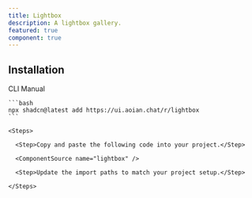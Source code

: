 ```yaml
---
title: Lightbox
description: A lightbox gallery.
featured: true
component: true
---
```


<ComponentPreview name="lightbox-demo" description="A Lightbox" />

## Installation

<Tabs defaultValue="cli">

  <TabsList>
    <TabsTrigger value="cli">CLI</TabsTrigger>
    <TabsTrigger value="manual">Manual</TabsTrigger>
  </TabsList>
  <TabsContent value="cli">

    ```bash
    npx shadcn@latest add https://ui.aoian.chat/r/lightbox
    ```

  </TabsContent>

  <TabsContent value="manual">

    <Steps>

      <Step>Copy and paste the following code into your project.</Step>

      <ComponentSource name="lightbox" />

      <Step>Update the import paths to match your project setup.</Step>

    </Steps>

  </TabsContent>

</Tabs>
